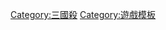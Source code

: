 {{Navbox
|name = 三国杀
|title=[[三國殺]]
| state = {{{state|autocollapse}}}
| bodyclass = hlist

|group1=核心版本
|list1=
* [[三國殺標準版|標準版]] 
*  [[三國殺3V3|3V3]] 
*  [[三國殺1V1|1V1]] 
*  [[三國殺國戰|國戰]] 
*  [[三国杀扩展包|扩展包]]

|group2=游戏设置
|list2=
* [[三国杀游戏模式|模式]] 
*  [[三国杀游戏规则|规则]] 
*  [[三国杀游戏卡牌|卡牌]] 
*  [[三国杀武将列表|武将]]

|group3=網絡版
|list3=
* [[三國殺Online]]

|group4=媒体
|list4=
* [[桌游志]]

|group5=衍生产品
|list5=
* [[三国杀·对战卡|对战卡]] 
*  [[阵面对决·三国杀集换式卡牌|阵面对决]]

|group6=周边游戏
|list6=
* [[太阳神三国杀]] 
*  [[Excel三国杀]]

}}<noinclude>
{{collapsible option}}

[[Category:三國殺]]
[[Category:遊戲模板]]
</noinclude>